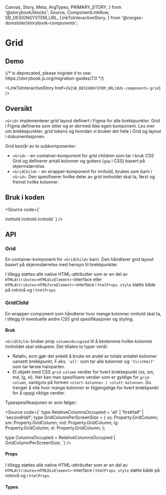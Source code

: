   Canvas,
  Story,
  Meta,
  ArgTypes,
  PRIMARY_STORY,
} from '@storybook/blocks';
  Source,
  ComponentLinkRow,
  SB_DESIGNSYSTEM_URL,
  LinkToInteractiveStory,
} from '@norges-domstoler/storybook-components';

<Meta of={GridStories} />

# Grid

<ComponentLinkRow
  docsHref=""
  githubHref="https://github.com/domstolene/designsystem/tree/main/packages/components/src/components/Grid"
/>

## Demo

<Canvas>
  {/* <Story id="dds-components-grid--page-example" /> is deprecated, please migrate it to <Story of={referenceToStory} /> see: https://storybook.js.org/migration-guides/7.0 */}

  <Story id="dds-components-grid--page-example" />
</Canvas>

<LinkToInteractiveStory href={`${SB_DESIGNSYSTEM_URL}dds-components-grid`} />

## Oversikt

`<Grid>` implementerer grid layout definert i Figma for alle brekkpunkter. Grid i Figma defineres som stiler og er dermed ikke egen komponent.
Les mer om brekkepunkter, grid tokens og hvordan vi bruker det hele i <Link href="https://design.domstol.no/987b33f71/p/442cff-grid-og-layout/b/312b16" external>Grid og layout i dokumentasjonen</Link>.

Grid består av to subkomponenter:

- `<Grid>` - en container-komponent for grid children som tar i bruk CSS Grid og definerer antall kolonner og gutters (`gap` i CSS) basert på skjermstørrelse.
- `<GridChild>` - en wrapper-komponent for innhold, brukes som barn i `<Grid>`. Den spesifiserer hvilke deler av grid innholdet skal ta, først og fremst hvilke kolonner.

## Bruk i koden

<Source
  code={`

<Grid as="div">
  <GridChild columnsOccupied="all">innhold</GridChild>
  <GridChild
    columnsOccupied={{
      xs: '1/-1',
      sm: '1/7',
      md: '1/11',
      lg: '1/11',
      xl: '1/9',
    }}
  >
    innhold
  </GridChild>
  <GridChild
    columnsOccupied={{
      xs: '1/-1',
      sm: '7/9',
      md: '11/13',
      lg: '11/13',
      xl: '8/13',
    }}
  >
    innhold
  </GridChild>
</Grid>
`} />

## API

### Grid

En container-komponent for `<GridChild>` barn. Den håndterer grid layout basert på skjermstørrelse med hensyn til brekkpunkter.

<ArgTypes story={PRIMARY_STORY} />

I tillegg støttes alle native HTML-attributter som er en del av `HTMLAttributes<HTMLDivElement>`-interface eller `HTMLAttributes<HTMLFormElement>`-interface i `htmlProps`.
`style` støtte både på rotnivå og i `htmlProps`.

### GridChild

En wrapper-component som håndterer hvor mange kolonner innhold skal ta, i tillegg til eventuelle andre CSS grid spesifikasjoner og styling.

#### Bruk

`<GridChild>` bruker prop `columnsOccupied` til å bestemme hvilke kolonner innholdet skal okkupere.
Det tillates to typer verdi:

- Relativ, som gjør det enkelt å bruke en andel av totale antallet kolonner uansett brekkpunkt. F.eks. `'all'` som tar alle kolonner og `'firstHalf'` som tar første halvparten.
- Et objekt med CSS `grid-column` verdier for hvert brekkepunkt (xs, sm, md, lg, xl). Her kan man spesifisere verdier som er gyldige for `grid-column`, vanligvis på formen `<start-kolonne> / <slutt-kolonne>`. Du trenger å vite hvor mange kolonner er tilgjengelige for hvert brekkpunkt for å oppgi riktige verdier.

Typespesifikasjonen er som følger:

<Source
  code={`
  type RelativeColumnsOccupied = 'all' | 'firstHalf' | 'secondHalf';
  type GridColumnPerScreenSize = {
  xs: Property.GridColumn;
  sm: Property.GridColumn;
  md: Property.GridColumn;
  lg: Property.GridColumn;
  xl: Property.GridColumn;
  };

type ColumnsOccupied = RelativeColumnsOccupied | GridColumnPerScreenSize;
`}
/>

#### Props

<ArgTypes of={GridChild} />

I tillegg støttes alle native HTML-attributter som er en del av `HTMLAttributes<HTMLDivElement>`-interface i `htmlProps`.
`style` støtte både på rotnivå og i `htmlProps`.

#### Types
